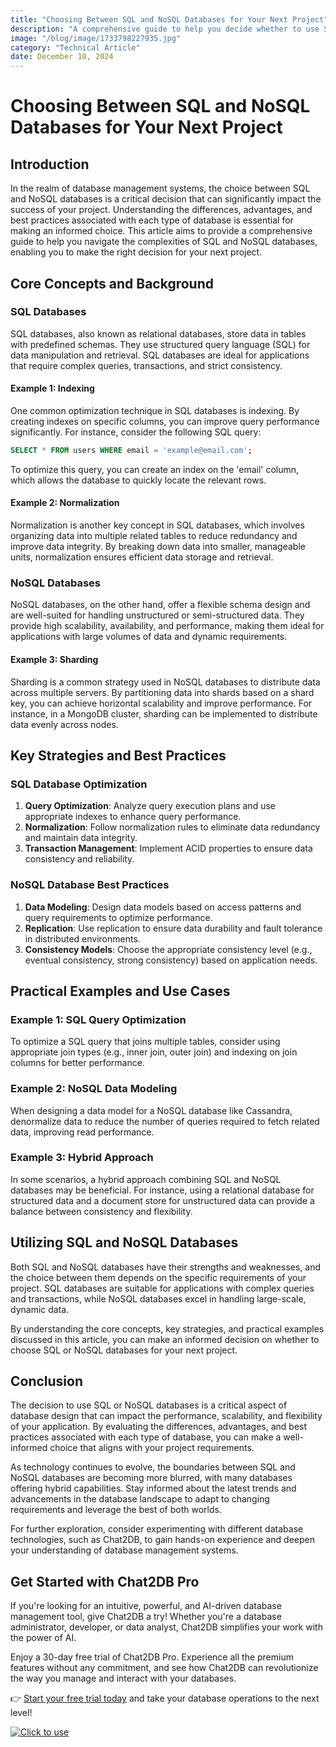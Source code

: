 ```yaml
---
title: "Choosing Between SQL and NoSQL Databases for Your Next Project"
description: "A comprehensive guide to help you decide whether to use SQL or NoSQL databases for your upcoming project, exploring the differences, advantages, and best practices."
image: "/blog/image/1733798227935.jpg"
category: "Technical Article"
date: December 10, 2024
---
```


# Choosing Between SQL and NoSQL Databases for Your Next Project


<Authors date="December 10, 2024">
  <Author name="Jing" link="https://chat2db.ai" />
</Authors>

## Introduction

In the realm of database management systems, the choice between SQL and NoSQL databases is a critical decision that can significantly impact the success of your project. Understanding the differences, advantages, and best practices associated with each type of database is essential for making an informed choice. This article aims to provide a comprehensive guide to help you navigate the complexities of SQL and NoSQL databases, enabling you to make the right decision for your next project.

## Core Concepts and Background

### SQL Databases

SQL databases, also known as relational databases, store data in tables with predefined schemas. They use structured query language (SQL) for data manipulation and retrieval. SQL databases are ideal for applications that require complex queries, transactions, and strict consistency.

#### Example 1: Indexing

One common optimization technique in SQL databases is indexing. By creating indexes on specific columns, you can improve query performance significantly. For instance, consider the following SQL query:

```sql
SELECT * FROM users WHERE email = 'example@email.com';
```

To optimize this query, you can create an index on the 'email' column, which allows the database to quickly locate the relevant rows.

#### Example 2: Normalization

Normalization is another key concept in SQL databases, which involves organizing data into multiple related tables to reduce redundancy and improve data integrity. By breaking down data into smaller, manageable units, normalization ensures efficient data storage and retrieval.

### NoSQL Databases

NoSQL databases, on the other hand, offer a flexible schema design and are well-suited for handling unstructured or semi-structured data. They provide high scalability, availability, and performance, making them ideal for applications with large volumes of data and dynamic requirements.

#### Example 3: Sharding

Sharding is a common strategy used in NoSQL databases to distribute data across multiple servers. By partitioning data into shards based on a shard key, you can achieve horizontal scalability and improve performance. For instance, in a MongoDB cluster, sharding can be implemented to distribute data evenly across nodes.

## Key Strategies and Best Practices

### SQL Database Optimization

1. **Query Optimization**: Analyze query execution plans and use appropriate indexes to enhance query performance.
2. **Normalization**: Follow normalization rules to eliminate data redundancy and maintain data integrity.
3. **Transaction Management**: Implement ACID properties to ensure data consistency and reliability.

### NoSQL Database Best Practices

1. **Data Modeling**: Design data models based on access patterns and query requirements to optimize performance.
2. **Replication**: Use replication to ensure data durability and fault tolerance in distributed environments.
3. **Consistency Models**: Choose the appropriate consistency level (e.g., eventual consistency, strong consistency) based on application needs.

## Practical Examples and Use Cases

### Example 1: SQL Query Optimization

To optimize a SQL query that joins multiple tables, consider using appropriate join types (e.g., inner join, outer join) and indexing on join columns for better performance.

### Example 2: NoSQL Data Modeling

When designing a data model for a NoSQL database like Cassandra, denormalize data to reduce the number of queries required to fetch related data, improving read performance.

### Example 3: Hybrid Approach

In some scenarios, a hybrid approach combining SQL and NoSQL databases may be beneficial. For instance, using a relational database for structured data and a document store for unstructured data can provide a balance between consistency and flexibility.

## Utilizing SQL and NoSQL Databases

Both SQL and NoSQL databases have their strengths and weaknesses, and the choice between them depends on the specific requirements of your project. SQL databases are suitable for applications with complex queries and transactions, while NoSQL databases excel in handling large-scale, dynamic data.

By understanding the core concepts, key strategies, and practical examples discussed in this article, you can make an informed decision on whether to choose SQL or NoSQL databases for your next project.

## Conclusion

The decision to use SQL or NoSQL databases is a critical aspect of database design that can impact the performance, scalability, and flexibility of your application. By evaluating the differences, advantages, and best practices associated with each type of database, you can make a well-informed choice that aligns with your project requirements.

As technology continues to evolve, the boundaries between SQL and NoSQL databases are becoming more blurred, with many databases offering hybrid capabilities. Stay informed about the latest trends and advancements in the database landscape to adapt to changing requirements and leverage the best of both worlds.

For further exploration, consider experimenting with different database technologies, such as Chat2DB, to gain hands-on experience and deepen your understanding of database management systems.


## Get Started with Chat2DB Pro

If you're looking for an intuitive, powerful, and AI-driven database management tool, give Chat2DB a try! Whether you're a database administrator, developer, or data analyst, Chat2DB simplifies your work with the power of AI.

Enjoy a 30-day free trial of Chat2DB Pro. Experience all the premium features without any commitment, and see how Chat2DB can revolutionize the way you manage and interact with your databases.

👉 [Start your free trial today](https://chat2db.ai/pricing) and take your database operations to the next level!


[![Click to use](/image/blog/bg/chat2db.jpg)](https://chat2db.ai/)
